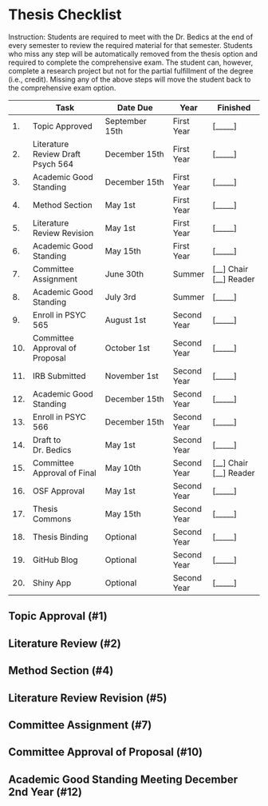 # Thesis Checklist


Instruction: Students are required to meet with the Dr. Bedics at the end of every semester to review the required material for that semester.  Students who miss any step will be automatically removed from the thesis option and required to complete the comprehensive exam.  The student can, however, complete a research project but not for the partial fulfillment of the degree (i.e., credit).  Missing any of the above steps will move the student back to the comprehensive exam option. 


|| Task           | Date Due | Year | Finished | 
|--|----------------|---------------|------|-----------|
|1.| Topic Approved | September 15th | First Year | [_____] |
|2.| Literature Review Draft Psych 564 | December 15th | First Year | [_____] |
|3.| Academic Good Standing | December 15th | First Year | [_____]  |
|4.| Method Section | May 1st | First Year | [_____]  |
|5.| Literature Review Revision | May 1st  | First Year | [_____]  |
|6.| Academic Good Standing | May 15th | First Year | [_____]  |
|7.| Committee Assignment | June 30th | Summer | [__] Chair<br/>[__] Reader |
|8.| Academic Good Standing | July 3rd | Summer | [_____]  |
|9.| Enroll in PSYC 565 | August 1st | Second Year | [_____]  |
|10.| Committee Approval of Proposal | October 1st  | Second Year | [_____] |
|11.| IRB Submitted | November 1st | Second Year | [_____] |
|12.| Academic Good Standing | December 15th | Second Year | [_____]  |
|13.| Enroll in PSYC 566 | December 15th | Second Year | [_____]  |
|14.| Draft to Dr. Bedics | May 1st  | Second Year | [_____] |
|15.| Committee Approval of Final | May 10th  | Second Year |  [__] Chair<br/>[__] Reader |
|16.| OSF Approval | May 1st | Second Year  | [_____]  |
|17. | Thesis Commons | May 15th | Second Year | [_____]  |
|18. | Thesis Binding | Optional | Second Year | [_____]  |
|19.| GitHub Blog | Optional |Second Year | [_____]  |
|20.| Shiny App | Optional |Second Year | [_____]  |




## Topic Approval (#1)

## Literature Review (#2)

## Method Section (#4)

## Literature Review Revision (#5)

## Committee Assignment (#7)

## Committee Approval of Proposal (#10)

## Academic Good Standing Meeting December 2nd Year (#12)




